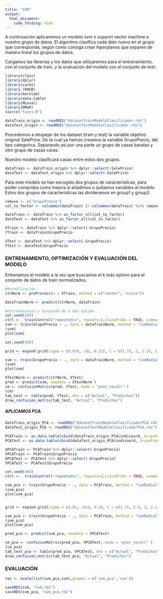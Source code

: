 ```yaml
---
title: "SVM"
output: 
  html_document:
    code_folding: hide
---
```


A continuación aplicaremos un modelo svm o support vector machine a nuestro grupo de datos. El algoritmo clasifica cada dato nuevo en el grupo que corresponda, según como consiga crear hiperplanos que separen de manera lineal los grupos de datos.

Cargamos las librerias y los datos que utilizaremos para el entrenamiento, con el conjunto de train, y la evaluación del modelo con el conjunto de test:

```r
library(class)
library(dplyr)
library(caret)
library (ROCR)
library(kernlab)
library(data.table)
library(MLeval)
library(DMwR)
source("funcs.R")
```


```r

dataTrain_origin <- readRDS("datasetTrainModeloClasificador.rds")
dataTest_origin <- readRDS("datasetTestModeloClasificador.rds")

```

Procedemos a despejar de los dataset (train y test) la variable objetivo original SalePrice. De la cual ya hemos creamos la variable GrupoPrecio, del tipo categorica. Separando asi por una parte un grupo de casas baratas y otro grupo de casas caras.

Nuestro modelo clasificará casas entre estos dos grupos.

```r

dataTrain <- dataTrain_origin %>% dplyr::select(-SalePrice)
dataTest <- dataTest_origin %>% dplyr::select(-SalePrice)

```

Para este modelo se han escogido dos grupos de caracteristicas, para poder comproba como mejora si añadimos o quitamos variables al modelo. Estos dos grupos de caracteristicas las divideramos en group1 y group2.

```r

remove <- c('GrupoPrecio')
col_to_factor <- colnames(dataTrain) [! colnames(dataTrain) %in% remove]

dataTrain <- dataTrain %>% as_factor_all(col_to_factor)
dataTest <- dataTest %>% as_factor_all(col_to_factor)

XTrain <- dataTrain %>% dplyr::select(-GrupoPrecio)
YTrain <- dataTrain$GrupoPrecio

XTest <- dataTest %>% dplyr::select(-GrupoPrecio)
YTest <- dataTest$GrupoPrecio

```

### ENTRENAMIENTO, OPTIMIZACIÓN Y EVALUACIÓN DEL MODELO

Entrenamos el modelo a la vez que buscamos el k más optimo para el conjunto de datos de train normalizados.

```r

#Normalización
ctrNorm <- preProcess(x = XTrain, method = c("center", "scale"))

dataTrainNorm <- predict(ctrNorm, dataTrain)

#Entrenamiento y busqueda de k más optimo
set.seed(400)
ctrl <-  trainControl("repeatedcv", repeats=3,classProbs = TRUE, summaryFunction = twoClassSummary, savePredictions = TRUE, sampling = "smote")
svm <- train(GrupoPrecio ~ ., data = dataTrainNorm, method = "svmRadial", trControl = ctrl, tuneLength = 20)
(svm)
plot(svm)

set.seed(400)

grid <- expand.grid(sigma = c(.019, .02, 0.21), C = c(1.75, 2, 2.25, 2.5, 2.75))

svm <- train(GrupoPrecio ~ ., data = dataTrainNorm, method = "svmRadial", trControl = ctrl, tuneGrid = grid)
(svm)
plot(svm)

XTestNorm <- predict(ctrNorm, XTest)
pred <- predict(svm, newdata = XTestNorm )
cm <- confusionMatrix(pred, YTest, mode = "prec_recall" )
(cm)
tab_test <- table(pred, YTest, dnn = c("Actual", "Predichos"))
draw_confusion_matrix(tab_test, "Actual", "Predichos")
```
##### APLICAMOS PCA

```r

dataTrain_origin_PCA <- readRDS("datasetTrainModeloClasificadorPCA.rds")
dataTest_origin_PCA <- readRDS("datasetTestModeloClasificadorPCA.rds")

PCATrain <- as.data.table(cbind(dataTrain_origin_PCA$ind$coord, GrupoPrecio = dataTrain_origin %>% dplyr::select(c("GrupoPrecio"))))
PCATest <- as.data.table(cbind(dataTest_origin_PCA$ind$coord, GrupoPrecio = dataTest_origin %>% dplyr::select(c("GrupoPrecio"))))

XPCATrain <- PCATrain %>% dplyr::select(-GrupoPrecio)
YPCATrain <- PCATrain$GrupoPrecio
XPCATest <- PCATest %>% dplyr::select(-GrupoPrecio)
YPCATest <- PCATest$GrupoPrecio

set.seed(400)
ctrl <-  trainControl("repeatedcv", repeats=3,classProbs = TRUE, summaryFunction = twoClassSummary, savePredictions = TRUE, sampling = "smote")

svm_pca <- train(GrupoPrecio ~ ., data = PCATrain, method = "svmRadial", trControl = ctrl, metric="ROC", tuneLength = 20)
(svm_pca)
plot(svm_pca)


grid <- expand.grid(sigma = c(.01, .016, 0.2), C = c(1.75, 1.9, 2, 2.1, 2.25))

svm_pca <- train(GrupoPrecio ~ ., data = PCATrain, method = "svmRadial", trControl = ctrl, metric="ROC", tuneGrid = grid)
(svm_pca)
plot(svm_pca)

pred_pca <- predict(svm_pca, newdata = XPCATest)

cm_pca <- confusionMatrix(pred_pca, YPCATest, mode = "prec_recall" )
(cm_pca)
tab_test_pca <- table(pred_pca, YPCATest, dnn = c("Actual", "Predichos"))
draw_confusion_matrix(tab_test_pca, "Actual", "Predichos")

```

### EVALUACIÓN

```r
res <- evalm(list(svm_pca,svm),gnames = c('svm_pca','svm'))

saveRDS(svm, "svm.rds")
saveRDS(svm_pca, "svm_pca.rds")
```

